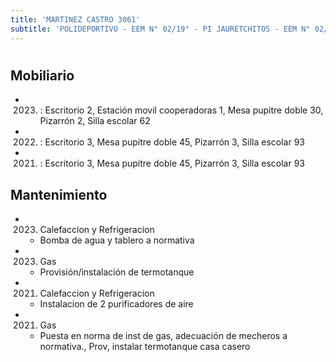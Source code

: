 ```yaml
---
title: 'MARTINEZ CASTRO 3061'
subtitle: 'POLIDEPORTIVO - EEM N° 02/19° - PI JAURETCHITOS - EEM N° 02/19° ARTURO JAURETCHE - CAEBYT N° 16 - CAEBYT N° 06 - EPC N° 20 MAESTRO CARLOS A. CARRANZA - CAIYJ CLUB DE JOVENES ARTURO JAURETCHE - JII N° 10/19° ([A]) - PI NOCHECITAS'
---
```


#


## Mobiliario

*  (2023) : Escritorio 2, Estación movil cooperadoras 1, Mesa pupitre doble 30, Pizarrón 2, Silla escolar 62 

*  (2022) : Escritorio 3, Mesa pupitre doble 45, Pizarrón 3, Silla escolar 93 

*  (2021) : Escritorio 3, Mesa pupitre doble 45, Pizarrón 3, Silla escolar 93 





## Mantenimiento

*  (2023) Calefaccion y Refrigeracion 
    + Bomba de agua y tablero a normativa

*  (2023) Gas 
    + Provisión/instalación de termotanque

*  (2021) Calefaccion y Refrigeracion 
    + Instalacion de 2 purificadores de aire

*  (2021) Gas 
    + Puesta en norma de inst de gas, adecuación de mecheros a normativa., Prov, instalar termotanque casa casero



